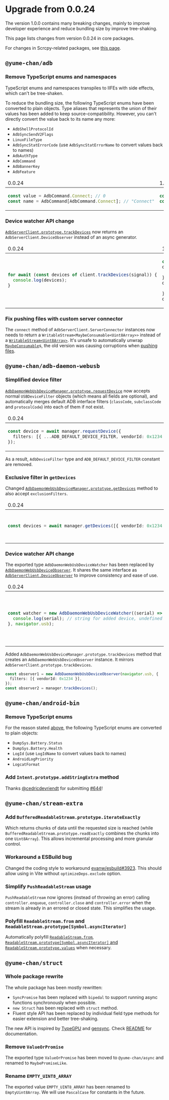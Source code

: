 # Upgrade from 0.0.24

The version 1.0.0 contains many breaking changes, mainly to improve developer experience and reduce bundling size by improve tree-shaking.

This page lists changes from version 0.0.24 in core packages.

For changes in Scrcpy-related packages, see [this page](../scrcpy/upgrade.mdx).

## `@yume-chan/adb`

### Remove TypeScript enums and namespaces

TypeScript enums and namespaces transpiles to IIFEs with side effects, which can't be tree-shaken.

To reduce the bundling size, the following TypeScript enums have been converted to plain objects. Type aliases that represents the union of their values has been added to keep source-compatibility. However, you can't directly convert the value back to its name any more:

- `AdbShellProtocolId`
- `AdbSyncSendV2Flags`
- `LinuxFileType`
- `AdbSyncStatErrorCode` (use `AdbSyncStatErrorName` to convert values back to names)
- `AdbAuthType`
- `AdbCommand`
- `AdbBannerKey`
- `AdbFeature`

<table style={{display:'table',width:'100%', tableLayout:'fixed'}}>
<thead>
<tr>
<td>0.0.24</td>
<td>1.0.0</td>
</tr>
</thead>
<tbody>
<tr>
<td>

```ts
const value = AdbCommand.Connect; // 0
const name = AdbCommand[AdbCommand.Connect]; // "Connect"
```

</td>
<td>

```ts
const value = AdbCommand.Connect; // 0
const name = AdbCommand[AdbCommand.Connect]; // Error
```

</td>
</tr>
</tbody>
</table>

### Device watcher API change

[`AdbServerClient.prototype.trackDevices`](./server/watch.mdx) now returns an `AdbServerClient.DeviceObserver` instead of an async generator.

<table style={{display:'table',width:'100%', tableLayout:'fixed'}}>
<thead>
<tr>
<td>0.0.24</td>
<td>1.0.0</td>
</tr>
</thead>
<tbody>
<tr>
<td>

```ts
for await (const devices of client.trackDevices(signal)) {
  console.log(devices);
}
```

</td>
<td>

```ts
const observer = client.trackDevices();
observer.onDeviceAdd((devices) => {
  console.log(devices);
});
observer.onDeviceRemove((devices) => {
  console.log(devices);
});
observer.stop();
```

</td>
</tr>
</tbody>
</table>

### Fix pushing files with custom server connector

The `connect` method of `AdbServerClient.ServerConnector` instances now needs to return a `WritableStream<MaybeConsumable<Uint8Array>>` instead of a [`WritableStream<Uint8Array>`](./web-stream/index.mdx#writablestream). It's unsafe to automatically unwrap [`MaybeConsumable`](./consumable.mdx#writablestream)s, the old version was causing corruptions when [pushing files](../api/adb/sync/write.mdx).

## `@yume-chan/adb-daemon-webusb`

### Simplified device filter

[`AdbDaemonWebUsbDeviceManager.prototype.requestDevice`](./daemon/usb/request-device.mdx) now accepts normal `USBDeviceFilter` objects (which means all fields are optional), and automatically merges default ADB interface filters (`classCode`, `subclassCode` and `protocolCode`) into each of them if not exist.

<table style={{display:'table',width:'100%', tableLayout:'fixed'}}>
<thead>
<tr>
<td>0.0.24</td>
<td>1.0.0</td>
</tr>
</thead>
<tbody>
<tr>
<td>

```ts
const device = await manager.requestDevice({
  filters: [{ ...ADB_DEFAULT_DEVICE_FILTER, vendorId: 0x1234 }],
});
```

</td>
<td>

```ts
const device = await manager.requestDevice({
  filters: [{ vendorId: 0x1234 }],
});
```

</td>
</tr>
</tbody>
</table>

As a result, `AdbDeviceFilter` type and `ADB_DEFAULT_DEVICE_FILTER` constant are removed.

### Exclusive filter in `getDevices`

Changed [`AdbDaemonWebUsbDeviceManager.prototype.getDevices`](./daemon/usb/get-devices.mdx) method to also accept `exclusionFilters`.

<table style={{display:'table',width:'100%', tableLayout:'fixed'}}>
<thead>
<tr>
<td>0.0.24</td>
<td>1.0.0</td>
</tr>
</thead>
<tbody>
<tr>
<td>

```ts
const devices = await manager.getDevices([{ vendorId: 0x1234 }]);
```

</td>
<td>

```ts
const devices = await manager.getDevices({
  filters: [{ vendorId: 0x1234 }],
  exclusionFilters: [{ vendorId: 0x5678 }],
});
```

</td>
</tr>
</tbody>
</table>

### Device watcher API change

The exported type `AdbDaemonWebUsbDeviceWatcher` has been replaced by [`AdbDaemonWebUsbDeviceObserver`](./daemon/usb/watch-devices.mdx). It shares the same interface as [`AdbServerClient.DeviceObserver`](#device-watcher-api-change) to improve consistency and ease of use.

<table style={{display:'table',width:'100%', tableLayout:'fixed'}}>
<thead>
<tr>
<td>0.0.24</td>
<td>1.0.0</td>
</tr>
</thead>
<tbody>
<tr>
<td>

```ts
const watcher = new AdbDaemonWebUsbDeviceWatcher((serial) => {
  console.log(serial); // string for added device, undefined for removed device
}, navigator.usb);
```

</td>
<td>

```ts
const observer = manager.trackDevices();
observer.onDeviceAdd((devices) => {
  console.log(devices);
});
observer.onDeviceRemove((devices) => {
  console.log(devices);
});
observer.stop();
```

</td>
</tr>
</tbody>
</table>

Added `AdbDaemonWebUsbDeviceManager.prototype.trackDevices` method that creates an `AdbDaemonWebUsbDeviceObserver` instance. It mirrors `AdbServerClient.prototype.trackDevices`.

```ts showLineNumbers
const observer1 = new AdbDaemonWebUsbDeviceObserver(navigator.usb, {
  filters: [{ vendorId: 0x1234 }],
});
const observer2 = manager.trackDevices();
```

## `@yume-chan/android-bin`

### Remove TypeScript enums

For the reason stated [above](#remove-typescript-enums-and-namespaces), the following TypeScript enums are converted to plain objects:

- `DumpSys.Battery.Status`
- `DumpSys.Battery.Health`
- `LogId` (use `LogIdName` to convert values back to names)
- `AndroidLogPriority`
- `LogcatFormat`

### Add `Intent.prototype.addStringExtra` method

Thanks [@cedricdevriendt](https://github.com/cedricdevriendt) for submitting [#644](https://github.com/yume-chan/ya-webadb/pull/644)!

## `@yume-chan/stream-extra`

### Add `BufferedReadableStream.prototype.iterateExactly`

Which returns chunks of data until the requested size is reached (while `BufferedReadableStream.prototype.readExactly` combines the chunks into one `Uint8Array`). This allows incremental processing and more granular control.

### Workaround a ESBuild bug

Changed the coding style to workaround [evanw/esbuild#3923](https://github.com/evanw/esbuild/issues/3923). This should allow using in Vite without `optimizeDeps.exclude` option.

### Simplify `PushReadableStream` usage

`PushReadableStream` now ignores (instead of throwing an error) calling `controller.enqueue`, `controller.close` and `controller.error` when the stream is already in an errored or closed state. This simplifies the usage.

### Polyfill `ReadableStream.from` and `ReadableStream.prototype[Symbol.asyncIterator]`

Automatically polyfill [`ReadableStream.from`](https://developer.mozilla.org/en-US/docs/Web/API/ReadableStream/from_static), [`ReadableStream.prototype[Symbol.asyncIterator]` and `ReadableStream.prototype.values`](https://developer.mozilla.org/en-US/docs/Web/API/ReadableStream#async_iteration) when necessary.

## `@yume-chan/struct`

### Whole package rewrite

The whole package has been mostly rewritten:

- `SyncPromise` has been replaced with `bipedal` to support running async functions synchronously when possible.
- `new Struct` has been replaced with `struct` method.
- Fluent style API has been replaced by individual field type methods for easier extension and better tree-shaking.

The new API is inspired by [TypeGPU](https://docs.swmansion.com/TypeGPU/) and [gensync](https://github.com/loganfsmyth/gensync). Check [README](https://www.npmjs.com/package/@yume-chan/struct/v/1.0.0) for documentation.

### Remove `ValueOrPromise`

The exported type `ValueOrPromise` has been moved to `@yume-chan/async` and renamed to `MaybePromiseLike`.

### Rename `EMPTY_UINT8_ARRAY`

The exported value `EMPTY_UINT8_ARRAY` has been renamed to `EmptyUint8Array`. We will use `PascalCase` for constants in the future.
